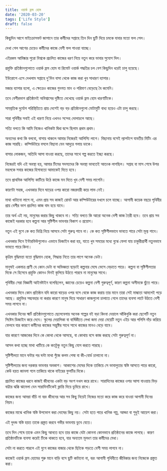 ```yaml
---
title: ওয়ার্ক ফ্রম হোম
date: '2020-03-20'
tags: ['Life Style']
draft: false
---
```


কিছুদিন আগে মাইক্রোসফট জাপানে তার কর্মীদের সপ্তাহে তিন দিন ছুটি দিয়ে চমকে যাবার মতো ফল পেল।

দেখা গেল আগের চেয়েও কর্মীদের কাজে বেশী ফল পাওয়া যাচ্ছে।

এইরকম আবিষ্কার পুরো বিশ্বকে প্রচলিত কাজের ধরণ নিয়ে নতুন করে ভাবার সুযোগ দিল।

প্রযুক্তি প্রতিষ্ঠানগুলোতে ওয়ার্ক ফ্রম হোম বা রিমোট ওয়ার্ক পদ্ধতির চল বেশ কিছুদিন ধরেই চালু হয়েছে।

ইউরোপে এসে দেখলাম সপ্তাহে দু'দিন বাসা থেকে কাজ করা খুব সাধারণ ব্যাপার।

মজার ব্যাপার হলো, এ ক্ষেত্রেও কাজের গুনগত মান ও পরিমাণ বেড়েছে বৈ কমেনি।

তবে বেশীরভাগ প্রতিষ্ঠানই অবিশ্বাসের দৃষ্টিতে দেখেছে ওয়ার্ক ফ্রম হোম ধারণাটিকে।

সাম্প্রতিক দুর্যোগ পরিস্থিতিতে প্রায় দেশেই বড় বড় প্রতিষ্ঠানগুলো মোটামুটি বাধ্য হয়েও এটা চালু করছে।

সারা পৃথিবীর সবাই এই ধারণা নিয়ে এখনও সন্দেহ দোলাচলে আছে।

সত্যি বলতে কি আমি নিজেও খানিকটা দ্বিধা দ্বন্দে ছিলাম প্রথম প্রথম।

অন্যদের কথা কি বলবো, বাসায় থাকলে আমার নিজেরই আলিস্যি লাগে। বিছানায় বসেই ল্যাপটপে যাবতীয় মিটিং এর কাজ সারছি। কম্পিউটারে বসলে বিছানা যেন আদুরে গলায় ডাকে।

বাসার লোকজন, অতিথি আসা যাওয়া করছে, তাদের সাথে গল্প করতে ইচ্ছা করছে।

নিজেরই যদি এই অবস্থা হয়, আমার টিমের সদস্যদের কি অবস্থা ভাবতেই আতংক লাগছিল। সপ্তাহ বা মাস
শেষে উপর মহলকে সবার কাজের হিসাবতো আমাকেই দিতে হবে।

তবে প্রাথমিক আলিস্যি কাটিয়ে উঠে কাজে মন দিতে খুব বেশী সময় লাগেনি।

কারণটা সহজ, এখনকার দিনে ঘাড়ের ওপর কারো নজরদারী করে লাভ নেই। 

মাথা খাটানো লাগে না, এমন প্রায় সব কাজই রোবট আর কম্পিউটারের দখলে চলে যাচ্ছে। আগামী কয়েক বছরে পৃথিবীর প্রায় বেশীর ভাগ প্রচলিত কাজ বাদ হয়ে যাবে।

তার অর্থ এই নয়, মানুষের করার কিছু থাকবে না। সত্যি বলতে কি আরো অনেক বেশী কাজ তৈরী হবে। তবে প্রায় সব কাজেই দরকার হবে কল্পনা আর সৃষ্টিশীল ভাবনার বিকাশ ও প্রয়োগ।

নতুন এই যুগে কে কত ডিগ্রি নিয়ে আসবে সেটা গুরুত্ব পাবে না। কে কত সৃষ্টিশীলভাবে ভাবতে পারে সেটা মূল্য পাবে।

এখনকার দিনে ইন্টারভিউগুলোও এভাবে ডিজাইন করা হয়, যাতে খুব সময়ের মধ্যে বুঝে ফেলা যায় চাকুরীপ্রার্থী নতুনভাবে ভাবতে পারে কিনা।

কৃত্রিম বুদ্ধিমত্তা যতো বুদ্ধিমান হোক, সিদ্ধান্ত নিতে তার লাগে অনেক ডেটা। 

মানুষই একমাত্র প্রাণী যে কোন ডেটা বা অভিজ্ঞতা ছাড়াই কল্পনার মেঘে ভেসে বেড়াতে পারে। কল্পনা বা সৃষ্টিশীলতার দিকে সে হিসেবে প্রযুক্তি কোনও দিনই কুলিয়ে উঠতে পারবে না মানুষের সাথে।

পৃথিবীর সেরা বিজ্ঞানী আইনষ্টাইন বলেছিলেন, জ্ঞানের চেয়েও কল্পনা বেশী গুরুত্বপূর্ণ, কারণ কল্পনা অসীমকে ছুঁতে পারে।

এখনকার দিনে কোন প্রতিষ্ঠান যদি কারো ঘাড়ের ওপর বসে থেকে কাজ করায় তার মানে তারা সেই মান্ধাতা আমলেই পড়ে আছে। প্রযুক্তির সদ্ব্যবহার না করার কারণে মানুষ দিয়ে সাধারণ কাজগুলো চালাতে গেলে তাদের ব্যবসা লাটে উঠতে বেশী সময় লাগবে না।

এখনকার দিনের স্মার্ট প্রতিষ্ঠানগুলোতে ছেলেবেলায় অনেক গল্পের বই বড়া কিংবা দেয়ালে আঁকিবুকি করা ছেলেটি নতুন সিষ্টেম ডিজাইন করে দেবে। স্কুলের দেয়ালিকা বা বার্ষিকীতে লেখা জমা দেয়া মেয়েটি নতুন এইচ আর পলিসি দাঁড় করিয়ে ফেলবে যার কারণে কর্মীদের কাজের সন্তুষ্টির সাথে সাথে কাজের মানও বেড়ে যাবে।

যার কারণে আজকের দিনে কে কোথা থেকে আসছে, বা কোথায় বসে কাজ করছে সেটা গুরুত্বপূর্ণ না।

আসল কথা হচ্ছে মাথা খাটিয়ে কে কতটুকু নতুন কিছু যোগ করতে পারছে।

সৃষ্টিশীলতা মানে ঘন্টার পর ঘন্টা মাথা গুঁজে কলম পেষা বা কী-বোর্ড চালানো না।

সৃষ্টিশীলতার জন্য দরকার ভাবনার অবকাশ। আকাশের মেঘের দিকে তাকিয়ে সে ভাবালুতার স্বস্তি আসতে পারে কারো, কেউ হয়ত জানলা গলে তাকিয়ে থাকে বাইরের ফুলটির দিকে।

প্রচলিত কাজের ধরনে কাজই জীবনের একটা বড় অংশ দখল করে রাখে। সারাদিনের কাজের ওপর আসা যাওয়ায় ভিড় বাট্টার ঝক্কি ঝামেলা যেন সারাদিনটিকেই ক্লান্তি দিয়ে ডুবিয়ে রাখে। 

কাজের জন্য আমরা বাঁচি না বরং জীবনের আর সব কিছু নিয়েই নিজের মতো করে কাজ করে যাওয়া আগামী দিনের নিয়ম।

কাজের মাঝে খানিক স্বস্তি উপভোগ করা দোষের কিছু নয়। সেটা হতে পারে খানিক গল্প, আড্ডা বা শুধুই আয়েশ করা।

এই দুদন্ড স্বস্তি হয়ত তাকে প্রস্তুত করবে গভীর ভাবনায় ডুবে যেতে।

তবে দিন শেষে তাকে এমন কিছু আনতে হবে তার কাজে যেটা কোননা কোনভাবে প্রতিষ্ঠানের কাজে লাগছে। কারণ প্রতিষ্ঠানটিকে ব্যবসা করেই টিকে থাকতে হবে, যার অন্যতম মূলধণ তার কর্মীদের মেধা।

সেটা না করতে পারলে এই যুগে কাজের বাজার থেকে ছিটকে পড়তে বেশী সময় লাগবে না।

কাজেই ওয়ার্ক ফ্রম হোমের শুরু মানে বাড়ি বসে ছুটি কাটানো না, বরং আগামী পৃথিবীতে জীবিকার জন্য নিজেকে প্রস্তুত করা।